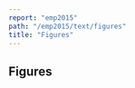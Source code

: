 ```yaml
---
report: "emp2015"
path: "/emp2015/text/figures"
title: "Figures"
---
```



## Figures

<Figure caption="Figure 1: The general map of the EMP site (indicated in red) located on the north shore of the Singapore River (Aaron Kao)." img={"Figure_1.jpg"} />

<Figure caption="Figure 2: The April 1819 sketch of Singapore’s southern landform on the north shore of the Singapore River (Langdon and Kwa 2010)" img={"Figure_2.jpg"} />

<Figure caption="Figure 3: The 1820 Bute Archive Mount Stuart map showing the configuration and layout of the Temenggong’s palace on the north shore of the Singapore River (Lim 2015)." img={"Figure_3.jpg"} />

<Figure caption="Figure 4: ‘Map of the Town and Environs of Singapore’ 1836 (Lim 2015)." img={"Figure_4.jpg"} />

<Figure caption="Figure 5: ‘Plan of Singapore Town and Adjoining Districts’ 1846 (Lim 2015)." img={"Figure_5.jpg"} />

<Figure caption="Figure 6: ‘General Plan of the Town and Environs of Singapore’ 1857 (Lim 2015)." img={"Figure_6.jpg"} />

<Figure caption="Figure 7: ‘Map of the Towns and Environs of Singapore’ 1878 (Lim 2015)." img={"Figure_7.jpg"} />

<Figure caption="Figure 8: ‘Plan of Singapore Town’ 1893 (Lim 2015)." img={"Figure_8.jpg"} />

<Figure caption="Figure 9: ‘Singapore City’ Series L905 Edition 1 GSGS 1959 (Lim 2015)." img={"Figure_9.jpg"} />

<Figure caption="Figure 10: The EMP site in 1930 showing the Dalhousie Obelisk and the Victoria Theatre (National Archives Singapore)." img={"Figure_10.jpg"} />

<Figure caption="Figure 11: A test pit located on the western end of the EMP lawn (ISEAS)." img={"Figure_11.jpg"} />

<Figure caption="Figure 12: Archaeological deposits (left) containing 14th century ceramics (right) were found in both test pits (ISEAS)." img={["Figure_12a.jpg","Figure_12b.jpg"]} />

<Figure caption="Figure 13: EMP site plan showing the main excavation area consisting of zones 1–9 (ISEAS)." img={"Figure_13.png"} />

<Figure caption="Figure 14: Watching brief by archaeologists at the start of construction (ISEAS)." img={"Figure_14.jpg"} />

<Figure caption="Figure 15: Red flags are placed in the ground to indicate that archaeological deposits are near the surface (ISEAS)." img={"Figure_15.jpg"} />

<Figure caption="Figure 16: The EMP site plan (Aaron Kao)." img={"Figure_16.jpg"} />

<Figure caption="Figure 17: The destruction of archaeological deposits in zones 5 and 6 of the main excavation area (ISEAS)." img={"Figure_17.jpg"} />

<Figure caption="Figure 18. The table (top) shows the artefact breakdown between the sampled units and the chart (above) shows the proportion between each of the main typological contributor (ISEAS)." img={["Figure_18a.png","Figure_18b.png"]} />

<Figure caption="Figure 19. A Yuan period Jingdezhen porcelain bowl from a collapsed profile in EMP 001 (ISEAS)." img={"Figure_19.jpg"} />

<Figure caption="Figure 20. A 16th century Jingdezhen porcelain bowl with ‘turtle-back’ motif (top) and a Vietnamese covered box (bottom) from around the same period decorated with petal lappets (ISEAS)." img={"Figure_20.jpg"} />

<Figure caption="Figure 21. Earthenware cooking pots from the Temasek cultural layer in EMP 004 (ISEAS)." img={"Figure_21.jpg"} />

<Figure caption="Figure 22. A selection of the fragmentary sago cooking implements from EMP 004 and EMP 007  (ISEAS)." img={"Figure_22.jpg"} />

<Figure caption="Figure 23. A selection of shell and bone artefacts from a midden in EMP 003 (ISEAS)." img={"Figure_23.jpg"} />

<Figure caption="Figure 24. These thick and heavily tempered slabs of earthenware may have been parts of stoves (ISEAS)." img={"Figure_24.jpg"} />

<Figure caption="Figure 25. A variety of stone implements from the EMP site (ISEAS)." img={"Figure_25.jpg"} />

<Figure caption="Figure 26. A handful of carbonized betel nuts (areca catechu) from the 14th century layer in EMP 006 are compared with a modern specimen on the right (ISEAS)." img={"Figure_26.jpg"} />

<Figure caption="Figure 27. A 14th century stoneware bowl (top) and storage jar sherd (ISEAS)." img={"Figure_27.jpg"} />

<Figure caption="Figure 28. A celadon platter from EMP 004 (photo: Lim Chen Sian, illustration: Aaron Kao)." img={["Figure_28a.jpg","Figure_28b.jpg"]} />

<Figure caption="Figure 29. A sample of Chinese coins from EMP 014 (Lim Chen Sian)." img={"Figure_29.jpg"} />

<Figure caption="Figure 30. This gold coin from EMP is the first ever to be recovered archaeologically in Singapore (Lim Chen Sian)." img={"Figure_30.jpg"} />

<Figure caption="Figure 31. A selection of small finds: a 14th century Qingbai figurine, stone beads and a coin (Lim Chen Sian)." img={"Figure_31.jpg"} />

<Figure caption="Figure 32. These charts present the artefact breakdown between the arbitrary layer of each unit (ISEAS)." img={["Figure_32a.png","Figure_32b.png","Figure_32c.png","Figure_32d.png","Figure_32e.png","Figure_32f.png","Figure_32g.png"]} />

<Figure caption="Figure 33. This chart shows the artefact fluctuation seen in Feature A of EMP 001 (ISEAS)." img={"Figure_33.png"} />

<Figure caption="Figure 34. This photo shows the density of 14th century artefacts underlying the colonial drainpipe feature in EMP 004 (ISEAS)." img={"Figure_34.jpg"} />

<Figure caption="Figure 35. An anomalous layer of rocks, seen here in a spoil heap, was excavated from the 14th century layer (Patrick Tan)." img={"Figure_35.jpg"} />

<Figure caption="Figure 36. The rock feature in EMP 014 and EMP 015 (ISEAS)." img={"Figure_36.jpg"} />

<Figure caption="Figure 37. The timber box feature in EMP 011 (ISEAS)." img={"Figure_37.jpg"} />

<Figure caption="Figure 38. Drawing of a repurposed boat plank from the timber box feature in EMP 011 (Aaron Kao)." img={"Figure_38.jpg"} />

<Figure caption="Figure 39. Drawing of a shaped wooden peg from the timber box feature in EMP 011 (Aaron Kao)." img={"Figure_39.jpg"} />

## Excavation Unit Drawings

<BaseLink href="/emp2015/documents/EMP_001_East_Profile.pdf" download>EMP 001 East Profile</BaseLink> (PDF, 3.2Mb)

<BaseLink href="/emp2015/documents/EMP_001_North_and_South_Profile_Diagrams.pdf" download>EMP 001 North and South Profile Diagrams</BaseLink> (PDF, 3.3Mb)

<BaseLink href="/emp2015/documents/EMP_001_West_Profile.pdf" download>EMP 001 West Profile</BaseLink> (PDF, 3.1Mb)

<BaseLink href="/emp2015/documents/EMP_003_Plan_View.pdf" download>EMP 003 Plan View</BaseLink> (225kb)

<BaseLink href="/emp2015/documents/EMP_003_South_Profile.pdf" download>EMP 003 South Profile</BaseLink> (106kb)

<BaseLink href="/emp2015/documents/EMP_003_West_Profile.pdf" download>EMP 003 West Profile</BaseLink> (131kb)

<BaseLink href="/emp2015/documents/EMP_003_004_Drain_Feature_North_Profile.pdf" download>EMP 003 004 Drain Feature North Profile</BaseLink> (PDF, 8Mb)

<BaseLink href="/emp2015/documents/EMP_004_Plan_View_Profile_Diagram.pdf" download>EMP 004 Plan View Profile Diagram</BaseLink> (3.3Mb)

<BaseLink href="/emp2015/documents/EMP_004_West_Profile.pdf" download>EMP 003 West Profile</BaseLink> (PDF, 3.1Mb)

<BaseLink href="/emp2015/documents/EMP_005_West_Profile.pdf" download>EMP 005 West Profile</BaseLink> (PDF, 3.1Mb)

<BaseLink href="/emp2015/documents/EMP_006_South_Profile.pdf" download>EMP 006 South Profile</BaseLink> (PDF, 3.1Mb)

<BaseLink href="/emp2015/documents/EMP_007_Plan_View.pdf" download>EMP 007 Plan View</BaseLink> (PDF, 3.1Mb)

<BaseLink href="/emp2015/documents/EMP_007_West_Profile.pdf" download>EMP 007 West Profile</BaseLink> (PDF, 3.1Mb)
